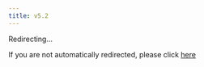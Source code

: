```yaml
---
title: v5.2
---
```


<meta name="robots" content="noindex" />

<meta
  httpEquiv="refresh"
  content="1; url=https://plaid.com/core-exchange/docs/reference/5.2"
/>

Redirecting...

If you are not automatically redirected, please click [here](https://plaid.com/core-exchange/docs/reference/5.2)
